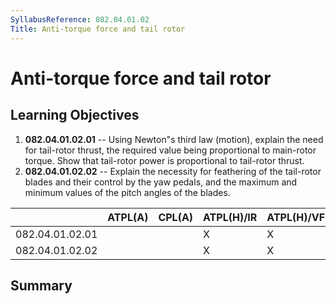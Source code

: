 ```yaml
---
SyllabusReference: 082.04.01.02
Title: Anti-torque force and tail rotor
---
```


# Anti-torque force and tail rotor

## Learning Objectives

1.  **082.04.01.02.01** -- Using Newton"s third law (motion), explain the need
    for tail-rotor thrust, the required value being proportional to main-rotor
    torque. Show that tail-rotor power is proportional to tail-rotor thrust.
2.  **082.04.01.02.02** -- Explain the necessity for feathering of the tail-rotor
    blades and their control by the yaw pedals, and the maximum and minimum
    values of the pitch angles of the blades.

|                 | ATPL(A) | CPL(A) | ATPL(H)/IR | ATPL(H)/VFR | CPL(H) | IR  | CBIR(A) |
| --------------- | ------- | ------ | ---------- | ----------- | ------ | --- | ------- |
| 082.04.01.02.01 |         |        | X          | X           | X      |     |         |
| 082.04.01.02.02 |         |        | X          | X           | X      |     |         |

## Summary
